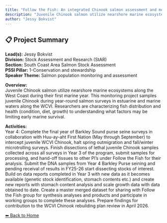 ```yaml
---
title: "Follow the Fish: An integrated Chinook salmon assessment and monitoring program for the West Coast of Vancouver Island"
description: "Juvenile Chinook salmon utilize nearshore marine ecosystems along the West Coast during their first marine year. This monitoring project samples juvenile Chinook during year-round salmon surveys in estuarine and marine waters along the WCVI. Researchers are characterizing fish distribution and health (condition, diet, growth) to understanding what factors may be limiting early marine survival."
author: "Jessy Bokvist"
---
```


## 📋 Project Summary

**Lead(s):** Jessy Bokvist  
**Division:** Stock Assessment and Research (StAR)  
**Section:** South Coast Area Salmon Stock Assessment  
**PSSI Pillar:** 1-Conservation and stewardship  
**Speaker Theme:** Salmon population monitoring and assessment  

**Overview:**  
Juvenile Chinook salmon utilize nearshore marine ecosystems along the West Coast during their first marine year. This monitoring project samples juvenile Chinook during year-round salmon surveys in estuarine and marine waters along the WCVI. Researchers are characterizing fish distribution and health (condition, diet, growth) to understanding what factors may be limiting early marine survival.   

**Activities:**  
Year 4: Complete the final year of Barkley Sound purse seine surveys in collaboration with Huu-ay-aht First Nation (May through September) to intercept juvenile WCVI Chinook, halt spring outmigration and fall/winter microtrolling surveys. Finish dissections of lethal juvenile Chinook samples collected across all surveys in Year 3 of the program, submit samples for processing, and hand-off tissues to other PI's under Follow the Fish for their analysis. Submit the DNA samples from Year 4 Barkley Purse seining and pending receival of results in FY25-26 start dissecting stocks of interest. Build on data reports completed in Year 3 with new data as it becomes available (genetic stock identification, stomach contents etc.) and create new reports with stomach content analysis and scale growth data with data obtained to date. Create a master merged dataset for sharing with Follow the Fish group for synthesis analyses and products and participate in working groups to complete these analyses. Prepare findings for contribution to the WCVI Chinook rebuilding plan review in April 2026.

[⬅ Back to Home](../index.qmd)
